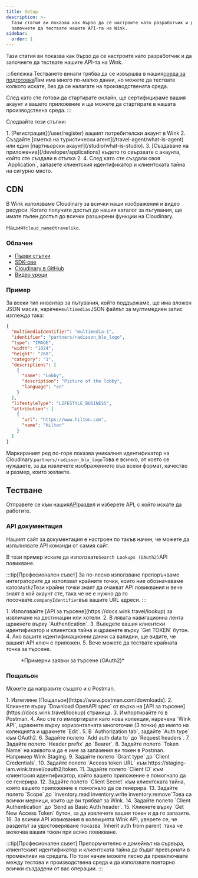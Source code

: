 ```yaml
---
title: Setup
description: >-
  Тази статия ви показва как бързо да се настроите като разработчик и да
  започнете да тествате нашите API-та на Wink.
sidebar:
  order: 1
---
```


Тази статия ви показва как бързо да се настроите като разработчик и да започнете да тествате нашите API-та на Wink.

:::бележка
Тестването винаги трябва да се извършва в нашия[среда за подготовка](/getting-started/environments)Там има много по-малко данни, но можете да тествате колкото искате, без да се налагате на производствената среда.

След като сте готови да стартирате онлайн, ще сертифицираме вашия акаунт и вашето приложение и ще можете да стартирате в нашата производствена среда.
:::

Следвайте тези стъпки:

<Steps>
  1. [Регистрация](/user/register) вашият потребителски акаунт в Wink
  2. Създайте [сметка на туристически агент](/travel-agent/what-is-agent) или един [партньорски акаунт](/studio/what-is-studio).
  3. [Създаване на приложение](/developer/applications) където го свързвате с акаунта, който сте създали в стъпка 2.
  4. След като сте създали своя `Application`, запазете клиентския идентификатор и клиентската тайна на сигурно място.
</Steps>


## CDN

В Wink използваме Cloudinary за всички наши изображения и видео ресурси. Когато получите достъп до нашия каталог за пътувания, ще имате пълен достъп до всички разширени функции на Cloudinary.

Нашият`cloud_name`е`traveliko`.

### Облачен

* [Първи стъпки](https://cloudinary.com/documentation/dev_kickstart)
* [SDK-ове](https://cloudinary.com/documentation/cloudinary_sdks)
* [Cloudinary в GitHub](https://github.com/cloudinary)
* [Видео уроци](https://cloudinary.com/documentation/cloudinary_sdks_tutorials)

### Пример

За всеки тип инвентар за пътувания, който поддържаме, ще има вложен JSON масив, наречен`multimedias`JSON файлът за мултимедиен запис изглежда така:

```json {3}
{
  "multimediaIdentifier": "multimedia-1",
  "identifier": "partners/radisson_blu_logo",
  "type": "IMAGE",
  "width": "1024",
  "height": "768",
  "category": "1",
  "descriptions": [
    {
      "name": "Lobby",
      "description": "Picture of the lobby",
      "language": "en"
    }
  ],
  "lifestyleType": "LIFESTYLE_BUSINESS",
  "attribution": [
    {
      "url": "https://www.hilton.com",
      "name": "Hilton"
    }
  ]
}
```

Маркираният ред по-горе показва уникалния идентификатор на Cloudinary.`partners/radisson_blu_logo`Това е всичко, от което се нуждаете, за да извлечете изображението във всеки формат, качество и размер, които желаете.

## Тестване

Отправете се към нашия[API](/developer/apis)раздел и изберете API, с който искате да работите.

### API документация

Нашият сайт за документация е настроен по такъв начин, че можете да изпълнявате API команди от самия сайт.

В този пример искате да използвате`Search Lookups (OAuth2)`API повикване.

:::tip\[Професионален съвет]
За по-лесно използване препоръчваме интеграторите да използват крайните точки, които ние обозначаваме като`OAuth2`Тези крайни точки знаят да очакват API повиквания и вече знаят в кой акаунт сте, така че не е нужно да го посочвате.`companyIdentifier`във вашите URL адреси.
:::

<Steps>
  1. Използвайте [API за търсене](https://docs.wink.travel/lookup) за извличане на дестинации или хотели.
  2. В лявата навигационна лента щракнете върху `Authentication`.
  3. Въведете вашия клиентски идентификатор и клиентска тайна и щракнете върху `Get TOKEN` бутон.
  4. Ако вашите идентификационни данни са валидни, ще видите, че вашият API ключ е приложен.
  5. Вече можете да тествате крайната точка за търсене.
</Steps>


<figure>
  <CloudinaryImage width="700" height="265" resize="scale" quality="best" alt="Крайна точка на Loading API" src="academy/lookup-api-call" errorImage="noimage_opaque_nyrtl0.png" />

  <figcaption>*Примерни заявки за търсене (OAuth2)*</figcaption>
</figure>


### Пощальон

Можете да направите същото и с Postman.

<Steps>
  1. Изтегляне [Пощальон](https://www.postman.com/downloads).
  2. Кликнете върху `Download OpenAPI spec` от върха на [API за търсене](https://docs.wink.travel/lookup) страница.
  3. Импортирайте го в Postman.
  4. Ако сте го импортирали като нова колекция, наречена `Wink API`, щракнете върху хоризонталната многоточие (3 точки) до името на колекцията и щракнете `Edit`.
  5. В `Authorization tab`, задайте `Auth type` към OAuth2.
  6. Задайте полето `Add auth data to` до `Request headers`.
  7. Задайте полето `Header prefix` до `Bearer`.
  8. Задайте полето `Token Name` на каквото и да е име за запазения ви токен в Postman. Например Wink Staging.
  9. Задайте полето `Grant type` до `Client Credentials`.
  10. Задайте полето `Access token URL` към https://staging-iam.wink.travel/oauth2/token.
  11. Задайте полето `Client ID` към клиентския идентификатор, който вашето приложение е помогнало да се генерира.
  12. Задайте полето `Client Secret` към клиентската тайна, която вашето приложение е помогнало да се генерира.
  13. Задайте полето `Scope` до `inventory.read inventory.write inventory.remove`Това са всички мерници, които ще ви трябват за Wink.
  14. Задайте полето `Client Authentication` до `Send as Basic Auth header`.
  15. Кликнете върху `Get New Access Token` бутон, за да извлечете вашия токен и да го запазите.
  16. За всички API извиквания в колекцията Wink API, уверете се, че разделът за удостоверяване показва `Inherit auth from parent` така че включва вашия токен при всяко повикване.
</Steps>


:::tip\[Професионален съвет]
Препоръчително е домейнът на сървъра, клиентският идентификатор и клиентската тайна да бъдат превърнати в променливи на средата. По този начин можете лесно да превключвате между тестова и производствена среда и да използвате повторно всички създадени от вас операции.
:::

